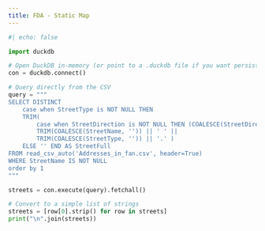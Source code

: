 ```yaml
---
title: FDA - Static Map
---
```


```python
#| echo: false

import duckdb

# Open DuckDB in-memory (or point to a .duckdb file if you want persistence)
con = duckdb.connect()

# Query directly from the CSV
query = """
SELECT DISTINCT
	case when StreetType is NOT NULL THEN 
    TRIM(
		case when StreetDirection is NOT NULL THEN (COALESCE(StreetDirection, '') || '. ') ELSE '' END ||
        TRIM(COALESCE(StreetName, '')) || ' ' ||
        TRIM(COALESCE(StreetType, '')) || '.' )
	ELSE '' END AS StreetFull
FROM read_csv_auto('Addresses_in_fan.csv', header=True)
WHERE StreetName IS NOT NULL
order by 1
"""

streets = con.execute(query).fetchall()

# Convert to a simple list of strings
streets = [row[0].strip() for row in streets]
print("\n".join(streets))


```
